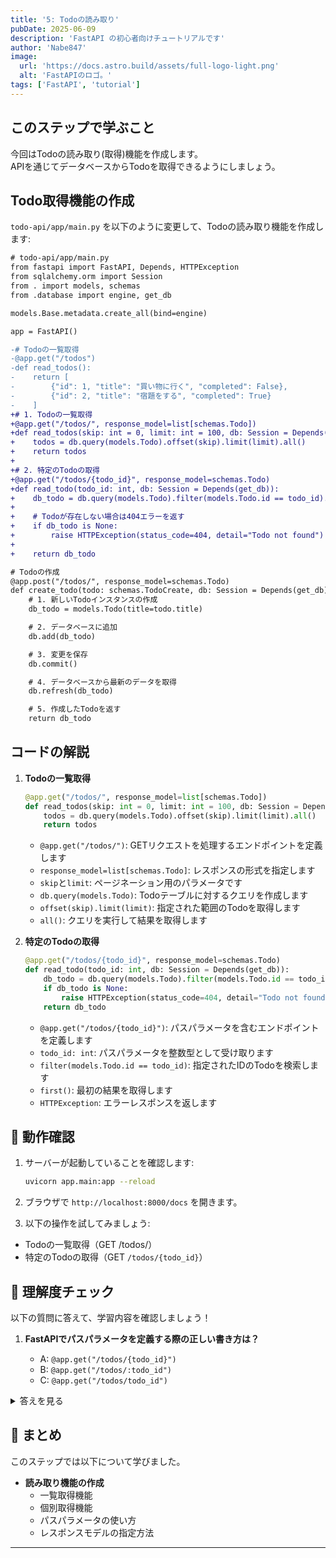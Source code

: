 ```yaml
---
title: '5: Todoの読み取り'
pubDate: 2025-06-09
description: 'FastAPI の初心者向けチュートリアルです'
author: 'Nabe847'
image:
  url: 'https://docs.astro.build/assets/full-logo-light.png'
  alt: 'FastAPIのロゴ。'
tags: ['FastAPI', 'tutorial']
---
```


## このステップで学ぶこと

今回はTodoの読み取り(取得)機能を作成します。  
APIを通じてデータベースからTodoを取得できるようにしましょう。

## Todo取得機能の作成

`todo-api/app/main.py` を以下のように変更して、Todoの読み取り機能を作成します:

```diff lang=python
# todo-api/app/main.py
from fastapi import FastAPI, Depends, HTTPException
from sqlalchemy.orm import Session
from . import models, schemas
from .database import engine, get_db

models.Base.metadata.create_all(bind=engine)

app = FastAPI()

-# Todoの一覧取得
-@app.get("/todos")
-def read_todos():
-    return [
-        {"id": 1, "title": "買い物に行く", "completed": False},
-        {"id": 2, "title": "宿題をする", "completed": True}
-    ]
+# 1. Todoの一覧取得
+@app.get("/todos/", response_model=list[schemas.Todo])
+def read_todos(skip: int = 0, limit: int = 100, db: Session = Depends(get_db)):
+    todos = db.query(models.Todo).offset(skip).limit(limit).all()
+    return todos
+
+# 2. 特定のTodoの取得
+@app.get("/todos/{todo_id}", response_model=schemas.Todo)
+def read_todo(todo_id: int, db: Session = Depends(get_db)):
+    db_todo = db.query(models.Todo).filter(models.Todo.id == todo_id).first()
+    
+    # Todoが存在しない場合は404エラーを返す
+    if db_todo is None:
+        raise HTTPException(status_code=404, detail="Todo not found")
+    
+    return db_todo

# Todoの作成
@app.post("/todos/", response_model=schemas.Todo)
def create_todo(todo: schemas.TodoCreate, db: Session = Depends(get_db)):
    # 1. 新しいTodoインスタンスの作成
    db_todo = models.Todo(title=todo.title)

    # 2. データベースに追加
    db.add(db_todo)

    # 3. 変更を保存
    db.commit()

    # 4. データベースから最新のデータを取得
    db.refresh(db_todo)

    # 5. 作成したTodoを返す
    return db_todo
```

## コードの解説

1. **Todoの一覧取得**

   ```python
   @app.get("/todos/", response_model=list[schemas.Todo])
   def read_todos(skip: int = 0, limit: int = 100, db: Session = Depends(get_db)):
       todos = db.query(models.Todo).offset(skip).limit(limit).all()
       return todos
   ```

   - `@app.get("/todos/")`: GETリクエストを処理するエンドポイントを定義します
   - `response_model=list[schemas.Todo]`: レスポンスの形式を指定します
   - `skip`と`limit`: ページネーション用のパラメータです
   - `db.query(models.Todo)`: Todoテーブルに対するクエリを作成します
   - `offset(skip).limit(limit)`: 指定された範囲のTodoを取得します
   - `all()`: クエリを実行して結果を取得します

2. **特定のTodoの取得**

   ```python
   @app.get("/todos/{todo_id}", response_model=schemas.Todo)
   def read_todo(todo_id: int, db: Session = Depends(get_db)):
       db_todo = db.query(models.Todo).filter(models.Todo.id == todo_id).first()
       if db_todo is None:
           raise HTTPException(status_code=404, detail="Todo not found")
       return db_todo
   ```

   - `@app.get("/todos/{todo_id}")`: パスパラメータを含むエンドポイントを定義します
   - `todo_id: int`: パスパラメータを整数型として受け取ります
   - `filter(models.Todo.id == todo_id)`: 指定されたIDのTodoを検索します
   - `first()`: 最初の結果を取得します
   - `HTTPException`: エラーレスポンスを返します

## 🚀 動作確認

1. サーバーが起動していることを確認します:

    ```bash
    uvicorn app.main:app --reload
    ```

2. ブラウザで `http://localhost:8000/docs` を開きます。

3. 以下の操作を試してみましょう:

- Todoの一覧取得（GET /todos/）
- 特定のTodoの取得（GET `/todos/{todo_id}`）

## 🎯 理解度チェック

以下の質問に答えて、学習内容を確認しましょう！

1. **FastAPIでパスパラメータを定義する際の正しい書き方は？**

   - A: `@app.get("/todos/{todo_id}")`
   - B: `@app.get("/todos/:todo_id")`
   - C: `@app.get("/todos/todo_id")`

<details>
<summary>答えを見る</summary>

   **答え: A: `@app.get("/todos/{todo_id}")`**

   - FastAPIでは、パスパラメータを`{パラメータ名}`の形式で定義します
   - パラメータ名は関数の引数名と一致させる必要があります
   - 参考: [FastAPI公式ドキュメント](https://fastapi.tiangolo.com/tutorial/path-params/)
</details>

## 📝 まとめ

このステップでは以下について学びました。

- **読み取り機能の作成**
  - 一覧取得機能
  - 個別取得機能
  - パスパラメータの使い方
  - レスポンスモデルの指定方法

--- 